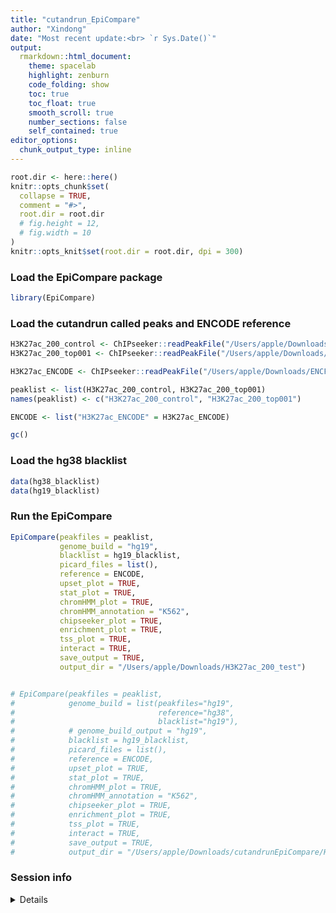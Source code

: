 ```yaml
---
title: "cutandrun_EpiCompare" 
author: "Xindong"
date: "Most recent update:<br> `r Sys.Date()`"
output: 
  rmarkdown::html_document: 
    theme: spacelab
    highlight: zenburn 
    code_folding: show 
    toc: true 
    toc_float: true
    smooth_scroll: true
    number_sections: false 
    self_contained: true 
editor_options: 
  chunk_output_type: inline
---
```

 
```r
root.dir <- here::here()
knitr::opts_chunk$set(
  collapse = TRUE,
  comment = "#>",
  root.dir = root.dir
  # fig.height = 12,
  # fig.width = 10
)  
knitr::opts_knit$set(root.dir = root.dir, dpi = 300)   
```
### Load the EpiCompare package
```r
library(EpiCompare)
```
### Load the cutandrun called peaks and ENCODE reference
```r
H3K27ac_200_control <- ChIPseeker::readPeakFile("/Users/apple/Downloads/cutandrun_EpiCompare/1st_trial/called_peaks/H3K27ac_200_dedup_control.peaks.stringent.bed", as = "GRanges")
H3K27ac_200_top001 <- ChIPseeker::readPeakFile("/Users/apple/Downloads/cutandrun_EpiCompare/1st_trial/called_peaks/H3K27ac_200_dedup_top001.peaks.stringent.bed", as = "GRanges")

H3K27ac_ENCODE <- ChIPseeker::readPeakFile("/Users/apple/Downloads/ENCFF038DDS.bed", as = "GRanges")

peaklist <- list(H3K27ac_200_control, H3K27ac_200_top001)
names(peaklist) <- c("H3K27ac_200_control", "H3K27ac_200_top001") 

ENCODE <- list("H3K27ac_ENCODE" = H3K27ac_ENCODE)

gc()
```


### Load the hg38 blacklist
```r
data(hg38_blacklist)
data(hg19_blacklist)
```

### Run the EpiCompare
```r
EpiCompare(peakfiles = peaklist,
           genome_build = "hg19",
           blacklist = hg19_blacklist,
           picard_files = list(),
           reference = ENCODE,
           upset_plot = TRUE,
           stat_plot = TRUE,
           chromHMM_plot = TRUE,
           chromHMM_annotation = "K562",
           chipseeker_plot = TRUE,
           enrichment_plot = TRUE,
           tss_plot = TRUE,
           interact = TRUE,
           save_output = TRUE,
           output_dir = "/Users/apple/Downloads/H3K27ac_200_test")


# EpiCompare(peakfiles = peaklist,
#            genome_build = list(peakfiles="hg19",
#                                reference="hg38",
#                                blacklist="hg19"),
#            # genome_build_output = "hg19",
#            blacklist = hg19_blacklist,
#            picard_files = list(),
#            reference = ENCODE,
#            upset_plot = TRUE,
#            stat_plot = TRUE,
#            chromHMM_plot = TRUE,
#            chromHMM_annotation = "K562",
#            chipseeker_plot = TRUE,
#            enrichment_plot = TRUE,
#            tss_plot = TRUE,
#            interact = TRUE,
#            save_output = TRUE,
#            output_dir = "/Users/apple/Downloads/cutandrunEpiCompare/H3K27ac_200_hg19")

```

### Session info  

<details>

```r
utils::sessionInfo()
```

</details>








